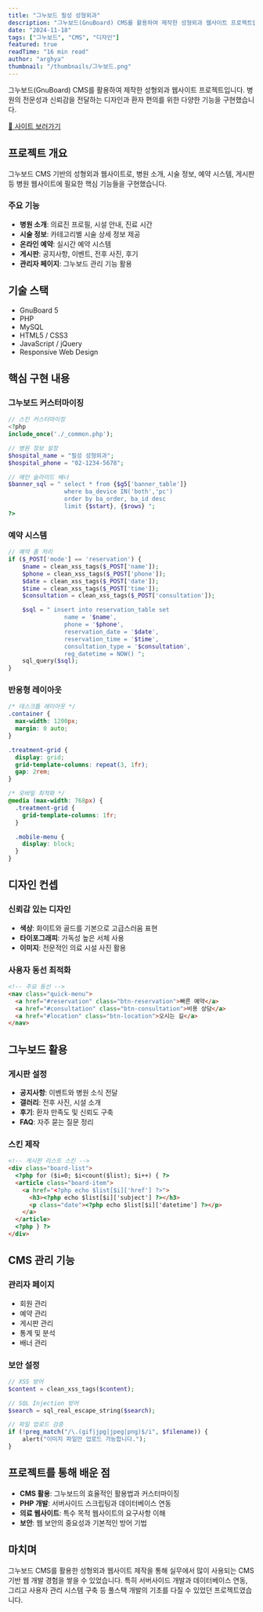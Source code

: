```yaml
---
title: "그누보드 필성 성형외과"
description: "그누보드(GnuBoard) CMS를 활용하여 제작한 성형외과 웹사이트 프로젝트입니다. 병원의 전문성과 신뢰감을 전달하는 디자인과 환자 편의를 위한 다양한 기능을 구현했습니다."
date: "2024-11-18"
tags: ["그누보드", "CMS", "디자인"]
featured: true
readTime: "16 min read"
author: "arghya"
thumbnail: "/thumbnails/그누보드.png"
---
```


그누보드(GnuBoard) CMS를 활용하여 제작한 성형외과 웹사이트 프로젝트입니다. 병원의 전문성과 신뢰감을 전달하는 디자인과 환자 편의를 위한 다양한 기능을 구현했습니다.

<ImageViewer
  src="https://images.unsplash.com/photo-1507003211169-0a1dd7228f2d?w=900&auto=format&fit=crop&q=60"
  alt="Developer Portfolio"
  caption="Professional developer showcasing their React portfolio"
/>

<div style={{textAlign: 'center', margin: '32px 0'}}>
  <a href="http://ghdtjdvlf.dothome.co.kr/" target="_blank" rel="noopener noreferrer" style={{display: 'inline-block', padding: '12px 32px', background: 'linear-gradient(135deg, #3b82f6 0%, #2563eb 100%)', color: 'white', textDecoration: 'none', borderRadius: '8px', fontWeight: 600, fontSize: '16px', boxShadow: '0 4px 12px rgba(59, 130, 246, 0.3)'}}>
    🔗 사이트 보러가기
  </a>
</div>

## 프로젝트 개요

그누보드 CMS 기반의 성형외과 웹사이트로, 병원 소개, 시술 정보, 예약 시스템, 게시판 등 병원 웹사이트에 필요한 핵심 기능들을 구현했습니다.

### 주요 기능

- **병원 소개**: 의료진 프로필, 시설 안내, 진료 시간
- **시술 정보**: 카테고리별 시술 상세 정보 제공
- **온라인 예약**: 실시간 예약 시스템
- **게시판**: 공지사항, 이벤트, 전후 사진, 후기
- **관리자 페이지**: 그누보드 관리 기능 활용

## 기술 스택

- GnuBoard 5
- PHP
- MySQL
- HTML5 / CSS3
- JavaScript / jQuery
- Responsive Web Design

## 핵심 구현 내용

### 그누보드 커스터마이징

```php
// 스킨 커스터마이징
<?php
include_once('./_common.php');

// 병원 정보 설정
$hospital_name = "필성 성형외과";
$hospital_phone = "02-1234-5678";

// 메인 슬라이드 배너
$banner_sql = " select * from {$g5['banner_table']}
                where ba_device IN('both','pc')
                order by ba_order, ba_id desc
                limit {$start}, {$rows} ";
?>
```

### 예약 시스템

```php
// 예약 폼 처리
if ($_POST['mode'] == 'reservation') {
    $name = clean_xss_tags($_POST['name']);
    $phone = clean_xss_tags($_POST['phone']);
    $date = clean_xss_tags($_POST['date']);
    $time = clean_xss_tags($_POST['time']);
    $consultation = clean_xss_tags($_POST['consultation']);

    $sql = " insert into reservation_table set
                name = '$name',
                phone = '$phone',
                reservation_date = '$date',
                reservation_time = '$time',
                consultation_type = '$consultation',
                reg_datetime = NOW() ";
    sql_query($sql);
}
```

### 반응형 레이아웃

```css
/* 데스크톱 레이아웃 */
.container {
  max-width: 1200px;
  margin: 0 auto;
}

.treatment-grid {
  display: grid;
  grid-template-columns: repeat(3, 1fr);
  gap: 2rem;
}

/* 모바일 최적화 */
@media (max-width: 768px) {
  .treatment-grid {
    grid-template-columns: 1fr;
  }

  .mobile-menu {
    display: block;
  }
}
```

## 디자인 컨셉

### 신뢰감 있는 디자인

- **색상**: 화이트와 골드를 기본으로 고급스러움 표현
- **타이포그래피**: 가독성 높은 서체 사용
- **이미지**: 전문적인 의료 시설 사진 활용

### 사용자 동선 최적화

```html
<!-- 주요 동선 -->
<nav class="quick-menu">
  <a href="#reservation" class="btn-reservation">빠른 예약</a>
  <a href="#consultation" class="btn-consultation">비용 상담</a>
  <a href="#location" class="btn-location">오시는 길</a>
</nav>
```

## 그누보드 활용

### 게시판 설정

- **공지사항**: 이벤트와 병원 소식 전달
- **갤러리**: 전후 사진, 시설 소개
- **후기**: 환자 만족도 및 신뢰도 구축
- **FAQ**: 자주 묻는 질문 정리

### 스킨 제작

```html
<!-- 게시판 리스트 스킨 -->
<div class="board-list">
  <?php for ($i=0; $i<count($list); $i++) { ?>
  <article class="board-item">
    <a href="<?php echo $list[$i]['href'] ?>">
      <h3><?php echo $list[$i]['subject'] ?></h3>
      <p class="date"><?php echo $list[$i]['datetime'] ?></p>
    </a>
  </article>
  <?php } ?>
</div>
```

## CMS 관리 기능

### 관리자 페이지

- 회원 관리
- 예약 관리
- 게시판 관리
- 통계 및 분석
- 배너 관리

### 보안 설정

```php
// XSS 방어
$content = clean_xss_tags($content);

// SQL Injection 방어
$search = sql_real_escape_string($search);

// 파일 업로드 검증
if (!preg_match("/\.(gif|jpg|jpeg|png)$/i", $filename)) {
    alert("이미지 파일만 업로드 가능합니다.");
}
```

## 프로젝트를 통해 배운 점

- **CMS 활용**: 그누보드의 효율적인 활용법과 커스터마이징
- **PHP 개발**: 서버사이드 스크립팅과 데이터베이스 연동
- **의료 웹사이트**: 특수 목적 웹사이트의 요구사항 이해
- **보안**: 웹 보안의 중요성과 기본적인 방어 기법

## 마치며

그누보드 CMS를 활용한 성형외과 웹사이트 제작을 통해 실무에서 많이 사용되는 CMS 기반 웹 개발 경험을 쌓을 수 있었습니다. 특히 서버사이드 개발과 데이터베이스 연동, 그리고 사용자 관리 시스템 구축 등 풀스택 개발의 기초를 다질 수 있었던 프로젝트였습니다.

